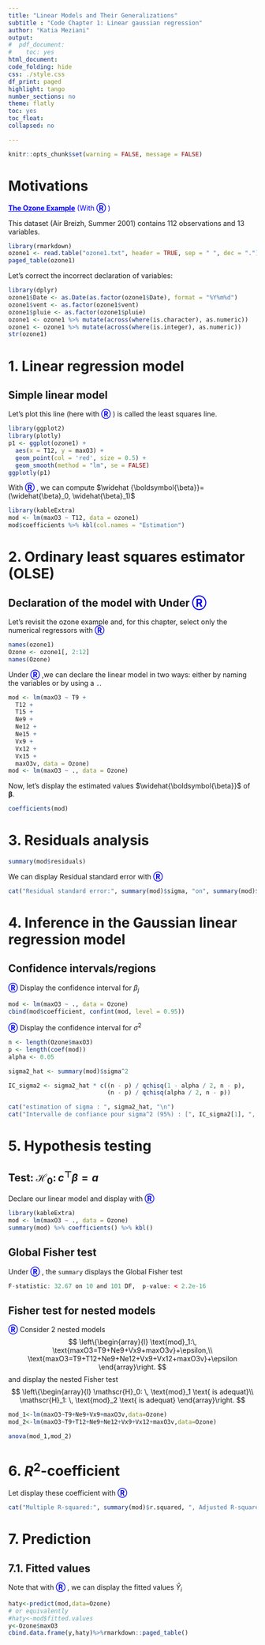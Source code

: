 ```yaml
---
title: "Linear Models and Their Generalizations"
subtitle : "Code Chapter 1: Linear gaussian regression"
author: "Katia Meziani"
output:
#  pdf_document:
#    toc: yes
html_document:
code_folding: hide
css: ./style.css
df_print: paged
highlight: tango
number_sections: no
theme: flatly
toc: yes
toc_float:
collapsed: no

---
```


```r
knitr::opts_chunk$set(warning = FALSE, message = FALSE)
```









#  Motivations

<span style="color: blue;">
    <span class="underline">**The Ozone Example**</span> (With <span class="solution"><span style="color: blue;">**Ⓡ**</span> </span> )
</span>

This dataset (Air Breizh, Summer 2001) contains 112 observations and 13 variables.

```r
library(rmarkdown)
ozone1 <- read.table("ozone1.txt", header = TRUE, sep = " ", dec = ".")
paged_table(ozone1)
```

Let's correct the incorrect declaration of variables:



```r
library(dplyr)
ozone1$Date <- as.Date(as.factor(ozone1$Date), format = "%Y%m%d")
ozone1$vent <- as.factor(ozone1$vent)
ozone1$pluie <- as.factor(ozone1$pluie)
ozone1 <- ozone1 %>% mutate(across(where(is.character), as.numeric))
ozone1 <- ozone1 %>% mutate(across(where(is.integer), as.numeric))
str(ozone1)
```







# 1. Linear regression model

##  Simple linear model




Let's plot this line (here with  <span class="solution"><span style="color: blue;">**Ⓡ**</span> </span> ) is called the least squares line.

```r
library(ggplot2)
library(plotly)
p1 <- ggplot(ozone1) +
  aes(x = T12, y = maxO3) +
  geom_point(col = 'red', size = 0.5) +
  geom_smooth(method = "lm", se = FALSE)
ggplotly(p1)
```


With  <span class="solution"><span style="color: blue;">**Ⓡ**</span> </span> , we can compute $\widehat {\boldsymbol{\beta}}=(\widehat{\beta}_0, \widehat{\beta}_1)$

```r
library(kableExtra)
mod <- lm(maxO3 ~ T12, data = ozone1)
mod$coefficients %>% kbl(col.names = "Estimation")
```











# 2. Ordinary least squares estimator (OLSE)







##  Declaration of the model with Under <span class="solution"><span style="color: blue;">**Ⓡ**</span> </span>

Let's revisit the ozone example and, for this chapter, select only the numerical regressors with  <span class="solution"><span style="color: blue;">**Ⓡ**</span> </span>

```r
names(ozone1)
Ozone <- ozone1[, 2:12]
names(Ozone)
```



Under <span class="solution"><span style="color: blue;">**Ⓡ**</span> </span>   ,we can declare the linear model in two ways: either by naming the variables or by using a `.`.

```r
mod <- lm(maxO3 ~ T9 +
  T12 +
  T15 +
  Ne9 +
  Ne12 +
  Ne15 +
  Vx9 +
  Vx12 +
  Vx15 +
  maxO3v, data = Ozone)
mod <- lm(maxO3 ~ ., data = Ozone)
```

Now, let's display the estimated values $\widehat{\boldsymbol{\beta}}$ of $\boldsymbol{\beta}$.

```r
coefficients(mod)
```




# 3. Residuals analysis



```r
summary(mod$residuals)
```





We can display Residual standard error with <span class="solution"><span style="color: blue;">**Ⓡ**</span> </span>
```r
cat("Residual standard error:", summary(mod)$sigma, "on", summary(mod)$df[2], "degrees of freedom\n")
```











# 4. Inference in the Gaussian linear regression model


##  Confidence intervals/regions







<span class="solution"><span style="color: blue;">**Ⓡ**</span> </span>  Display the confidence interval for $\beta_j$


```r
mod <- lm(maxO3 ~ ., data = Ozone)
cbind(mod$coefficient, confint(mod, level = 0.95))
```


<span class="solution"><span style="color: blue;">**Ⓡ**</span> </span>  Display the confidence interval for
$\sigma^2$


```r

n <- length(Ozone$maxO3)
p <- length(coef(mod))
alpha <- 0.05

sigma2_hat <- summary(mod)$sigma^2

IC_sigma2 <- sigma2_hat * c((n - p) / qchisq(1 - alpha / 2, n - p),
                            (n - p) / qchisq(alpha / 2, n - p))

cat("estimation of sigma : ", sigma2_hat, "\n")
cat("Intervalle de confiance pour sigma^2 (95%) : [", IC_sigma2[1], ", ", IC_sigma2[2], "]\n")
```














# 5. Hypothesis testing

##  Test: $\mathscr{H}_0:\,c^\top{\beta}=a$




Declare our linear model and display with  <span class="solution"><span style="color: blue;">**Ⓡ**</span> </span>

```r
library(kableExtra)
mod <- lm(maxO3 ~ ., data = Ozone)
summary(mod) %>% coefficients() %>% kbl()
```




##  Global Fisher test





Under <span class="solution"><span style="color: blue;">**Ⓡ**</span> </span> ,  the `summary` displays the Global Fisher test


```r
F-statistic: 32.67 on 10 and 101 DF,  p-value: < 2.2e-16
```



##  Fisher test for nested models




<span class="solution"><span style="color: blue;">**Ⓡ**</span> </span>  Consider 2 nested models
$$
\left\{\begin{array}{l}
\text{mod}_1:\, \text{maxO3=T9+Ne9+Vx9+maxO3v}+\epsilon,\\
\text{maxO3=T9+T12+Ne9+Ne12+Vx9+Vx12+maxO3v}+\epsilon
\end{array}\right.
$$
and display the nested Fisher test
$$
\left\{\begin{array}{l}
\mathscr{H}_0: \, \text{mod}_1 \text{ is adequat}\\
\mathscr{H}_1: \, \text{mod}_2 \text{ is adequat}
\end{array}\right.
$$

```r
mod_1<-lm(maxO3~T9+Ne9+Vx9+maxO3v,data=Ozone)
mod_2<-lm(maxO3~T9+T12+Ne9+Ne12+Vx9+Vx12+maxO3v,data=Ozone)

anova(mod_1,mod_2)
```




# 6. $R^2$-coefficient




Let display these coefficient with <span class="solution"><span style="color: blue;">**Ⓡ**</span> </span>

```r
cat("Multiple R-squared:", summary(mod)$r.squared, ", Adjusted R-squared:", summary(mod)$adj.r.squared, "\n")

```






# 7. Prediction


## 7.1. Fitted values




Note that with <span class="solution"><span style="color: blue;">**Ⓡ**</span> </span> , we can display the fitted values $\widehat Y_i$

```r
haty<-predict(mod,data=Ozone)
# or equivalently
#haty<-mod$fitted.values
y<-Ozone$maxO3
cbind.data.frame(y,haty)%>%rmarkdown::paged_table()
```










